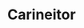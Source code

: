 ---
thumbnail: /images/team/carineitor.png
country: /images/countries/brazil.png
roblox-character: /images/avatars/carineitor.png
title: Carineitor
description: I always try to learn a little about everything, so I can help with whatever is needed. I like spending time with my friends and having a good laugh. 🙂
roles: Content creator, voice actor and VFX creator.
order: 6

twitter: 'https://twitter.com/StudioTiocha'
instagram: 'https://www.instagram.com/edu._.diniz/'
roblox: 'https://www.roblox.com/users/47162380/profile'
youtube: 'https://www.youtube.com/@carineitor7439'
---
